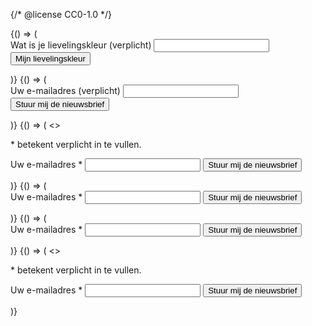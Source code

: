 {/* @license CC0-1.0 */}


<Guideline appearance="do" title="Voeg novalidate toe als je required gebruikt.">
  <Canvas language="html">
    {() => (
      <form novalidate={"novalidate"}>
        <label for="kleur1">Wat is je lievelingskleur (verplicht)</label>
        <input type="text" id="kleur1" name="lievelingskleur" required aria-invalid="false" />
        <button>Mijn lievelingskleur</button>
      </form>
    )}
  </Canvas>
</Guideline>

<Guideline appearance="do" title="Vertel duidelijk wat het verplichte veld is.">
  <Canvas language="html">
    {() => (
      <form>
        <label for="email1">Uw e-mailadres (verplicht)</label>
        <input type="text" id="email1" name="email" aria-required="true" aria-invalid="false" />
        <button>Stuur mij de nieuwsbrief</button>
      </form>
    )}
  </Canvas>
</Guideline>

<Guideline appearance="do" title="Leg het sterretje uit boven het formulier">
  <Canvas language="html">
    {() => (
      <>
        <p>* betekent verplicht in te vullen.</p>
        <form>
          <label for="email2">Uw e-mailadres *</label>
          <input type="text" id="email2" name="email" aria-required="true" aria-invalid="false" />
          <button>Stuur mij de nieuwsbrief</button>
        </form>
      </>
    )}
  </Canvas>
</Guideline>

<Guideline appearance="dont" title="Vertrouw op HTML5-formuliervalidatie.">
  <Canvas language="html">
    {() => (
      <form>
        <label for="email3">Uw e-mailadres *</label>
        <input type="text" id="email3" name="email" required="required" />
        <button>Stuur mij de nieuwsbrief</button>
      </form>
    )}
  </Canvas>
</Guideline>

<Guideline appearance="dont" title="Leg het sterretje niet uit.">
  <Canvas language="html">
    {() => (
      <form>
        <label for="email4">Uw e-mailadres *</label>
        <input type="text" id="email4" name="email" aria-required="true" aria-invalid="false" />
        <button>Stuur mij de nieuwsbrief</button>
      </form>
    )}
  </Canvas>
</Guideline>

<Guideline appearance="dont" title="Geef geen feedback aan screenreadergebruikers.">
  <Canvas language="html">
    {() => (
      <>
        <p>* betekent verplicht in te vullen.</p>
        <form>
          <label for="email3">Uw e-mailadres *</label>
          <input type="text" id="email3" name="email" />
          <button>Stuur mij de nieuwsbrief</button>
        </form>
      </>
    )}
  </Canvas>
</Guideline>

